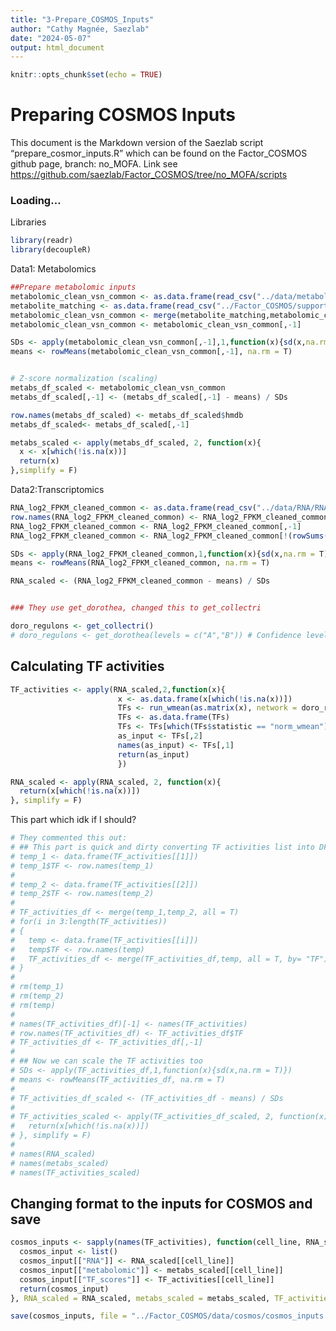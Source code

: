 ```yaml
---
title: "3-Prepare_COSMOS_Inputs"
author: "Cathy Magnée, Saezlab"
date: "2024-05-07"
output: html_document
---
```


```r
knitr::opts_chunk$set(echo = TRUE)
```

# Preparing COSMOS Inputs

This document is the Markdown version of the Saezlab script "prepare_cosmor_inputs.R" which can be found on the Factor_COSMOS  github page, branch: no_MOFA. 
Link see  <https://github.com/saezlab/Factor_COSMOS/tree/no_MOFA/scripts>

### Loading...

Libraries
```r
library(readr)
library(decoupleR)

```

Data1: Metabolomics
```r
##Prepare metabolomic inputs
metabolomic_clean_vsn_common <- as.data.frame(read_csv("../data/metabolomic/metabolomic_clean_vsn_common.csv"))
metabolite_matching <- as.data.frame(read_csv("../Factor_COSMOS/support/metabolite_matching.csv"))
metabolomic_clean_vsn_common <- merge(metabolite_matching,metabolomic_clean_vsn_common, by = "metabolite")
metabolomic_clean_vsn_common <- metabolomic_clean_vsn_common[,-1]

SDs <- apply(metabolomic_clean_vsn_common[,-1],1,function(x){sd(x,na.rm = T)})
means <- rowMeans(metabolomic_clean_vsn_common[,-1], na.rm = T)


# Z-score normalization (scaling)
metabs_df_scaled <- metabolomic_clean_vsn_common
metabs_df_scaled[,-1] <- (metabs_df_scaled[,-1] - means) / SDs

row.names(metabs_df_scaled) <- metabs_df_scaled$hmdb
metabs_df_scaled<- metabs_df_scaled[,-1]

metabs_scaled <- apply(metabs_df_scaled, 2, function(x){
  x <- x[which(!is.na(x))]
  return(x)
},simplify = F)

```

Data2:Transcriptomics
```r
RNA_log2_FPKM_cleaned_common <- as.data.frame(read_csv("../data/RNA/RNA_log2_FPKM_cleaned_common.csv"))
row.names(RNA_log2_FPKM_cleaned_common) <- RNA_log2_FPKM_cleaned_common$gene
RNA_log2_FPKM_cleaned_common <- RNA_log2_FPKM_cleaned_common[,-1]
RNA_log2_FPKM_cleaned_common <- RNA_log2_FPKM_cleaned_common[!(rowSums(is.na(RNA_log2_FPKM_cleaned_common)) > 20),]

SDs <- apply(RNA_log2_FPKM_cleaned_common,1,function(x){sd(x,na.rm = T)})
means <- rowMeans(RNA_log2_FPKM_cleaned_common, na.rm = T)

RNA_scaled <- (RNA_log2_FPKM_cleaned_common - means) / SDs


### They use get_dorothea, changed this to get_collectri

doro_regulons <- get_collectri()
# doro_regulons <- get_dorothea(levels = c("A","B")) # Confidence levels
```


## Calculating TF activities 

```r
TF_activities <- apply(RNA_scaled,2,function(x){
                        x <- as.data.frame(x[which(!is.na(x))])
                        TFs <- run_wmean(as.matrix(x), network = doro_regulons, times = 1000, minsize = 20)
                        TFs <- as.data.frame(TFs)
                        TFs <- TFs[which(TFs$statistic == "norm_wmean"),c(2,4)]
                        as_input <- TFs[,2]
                        names(as_input) <- TFs[,1]
                        return(as_input)
                        })

RNA_scaled <- apply(RNA_scaled, 2, function(x){
  return(x[which(!is.na(x))])
}, simplify = F)
```

This part which idk if I should?
```r
# They commented this out: 
# ## This part is quick and dirty converting TF activities list into DF
# temp_1 <- data.frame(TF_activities[[1]])
# temp_1$TF <- row.names(temp_1)
# 
# temp_2 <- data.frame(TF_activities[[2]])
# temp_2$TF <- row.names(temp_2)
# 
# TF_activities_df <- merge(temp_1,temp_2, all = T)
# for(i in 3:length(TF_activities))
# {
#   temp <- data.frame(TF_activities[[i]])
#   temp$TF <- row.names(temp)
#   TF_activities_df <- merge(TF_activities_df,temp, all = T, by= "TF")
# }
# 
# rm(temp_1)
# rm(temp_2)
# rm(temp)
# 
# names(TF_activities_df)[-1] <- names(TF_activities)
# row.names(TF_activities_df) <- TF_activities_df$TF
# TF_activities_df <- TF_activities_df[,-1]
# 
# ## Now we can scale the TF activities too
# SDs <- apply(TF_activities_df,1,function(x){sd(x,na.rm = T)})
# means <- rowMeans(TF_activities_df, na.rm = T)
# 
# TF_activities_df_scaled <- (TF_activities_df - means) / SDs
# 
# TF_activities_scaled <- apply(TF_activities_df_scaled, 2, function(x){
#   return(x[which(!is.na(x))])
# }, simplify = F)
# 
# names(RNA_scaled)
# names(metabs_scaled)
# names(TF_activities_scaled)

```



## Changing format to the inputs for COSMOS and save
```r

cosmos_inputs <- sapply(names(TF_activities), function(cell_line, RNA_scaled, metabs_scaled, TF_activities_scaled){
  cosmos_input <- list()
  cosmos_input[["RNA"]] <- RNA_scaled[[cell_line]]
  cosmos_input[["metabolomic"]] <- metabs_scaled[[cell_line]]
  cosmos_input[["TF_scores"]] <- TF_activities[[cell_line]]
  return(cosmos_input)
}, RNA_scaled = RNA_scaled, metabs_scaled = metabs_scaled, TF_activities= TF_activities, USE.NAMES = T, simplify = F)

save(cosmos_inputs, file = "../Factor_COSMOS/data/cosmos/cosmos_inputs.RData")
```

